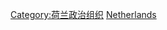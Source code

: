 {{Commonscat|Government of the Netherlands}}

[[Category:荷兰政治组织|Category:荷兰政治组织]]
[[Category:歐洲各國政府|Netherlands]]